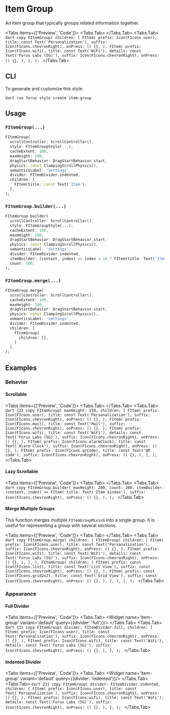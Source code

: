 
# Item Group

An item group that typically groups related information together.

<LinkBadgeGroup>
    <LinkBadge label="API Reference" href="https://pub.dev/documentation/forui/latest/forui.widgets.item/"/>
</LinkBadgeGroup>

<Tabs items={['Preview', 'Code']}>
  <Tabs.Tab>
    <Widget name='item-group' variant='default' query={{}}/>
  </Tabs.Tab>
  <Tabs.Tab>
    ```dart copy
    FItemGroup(
      children: [
        FItem(
          prefix: Icon(FIcons.user),
          title: const Text('Personalization'),
          suffix: Icon(FIcons.chevronRight),
          onPress: () {},
        ),
        FItem(
          prefix: Icon(FIcons.wifi),
          title: const Text('WiFi'),
          details: const Text('Forus Labs (5G)'),
          suffix: Icon(FIcons.chevronRight),
          onPress: () {},
        ),
      ],
    );
    ```
  </Tabs.Tab>
</Tabs>

## CLI

To generate and customize this style:

```shell copy
dart run forui style create item-group
```

## Usage

### `FItemGroup(...)`

```dart copy
FItemGroup(
  scrollController: ScrollController(),
  style: FItemGroupStyle(...),
  cacheExtent: 100,
  maxHeight: 200,
  dragStartBehavior: DragStartBehavior.start,
  physics: const ClampingScrollPhysics(),
  semanticsLabel: 'Settings',
  divider: FItemDivider.indented,
  children: [
    FItem(title: const Text('Item'),
  ],
);
```

### `FItemGroup.builder(...)`

```dart copy
FItemGroup.builder(
  scrollController: ScrollController(),
  style: FItemGroupStyle(...),
  cacheExtent: 100,
  maxHeight: 200,
  dragStartBehavior: DragStartBehavior.start,
  physics: const ClampingScrollPhysics(),
  semanticsLabel: 'Settings',
  divider: FItemDivider.indented,
  itemBuilder: (context, index) => index < 10 ? FItem(title: Text('Item $index')) : null,
  count: 100,
);
```

### `FItemGroup.merge(...)`

```dart copy
FItemGroup.merge(
  scrollController: ScrollController(),
  cacheExtent: 100,
  maxHeight: 200,
  dragStartBehavior: DragStartBehavior.start,
  physics: const ClampingScrollPhysics(),
  semanticsLabel: 'Settings',
  divider: FItemDivider.indented,
  children: [
    FItemGroup(
      children: [],
    )
  ],
);
```

## Examples

### Behavior

#### Scrollable

<Tabs items={['Preview', 'Code']}>
  <Tabs.Tab>
    <Widget name='item-group' variant='scrollable' query={{}} height={300}/>
  </Tabs.Tab>
  <Tabs.Tab>
    ```dart {2} copy
    FItemGroup(
      maxHeight: 150,
      children: [
        FItem(
          prefix: Icon(FIcons.user),
          title: const Text('Personalization'),
          suffix: Icon(FIcons.chevronRight),
          onPress: () {},
        ),
        FItem(
          prefix: Icon(FIcons.mail),
          title: const Text('Mail'),
          suffix: Icon(FIcons.chevronRight),
          onPress: () {},
        ),
        FItem(
          prefix: Icon(FIcons.wifi),
          title: const Text('WiFi'),
          details: const Text('Forus Labs (5G)'),
          suffix: Icon(FIcons.chevronRight),
          onPress: () {},
        ),
        FItem(
          prefix: Icon(FIcons.alarmClock),
          title: const Text('Alarm Clock'),
          suffix: Icon(FIcons.chevronRight),
          onPress: () {},
        ),
        FItem(
          prefix: Icon(FIcons.qrCode),
          title: const Text('QR code'),
          suffix: Icon(FIcons.chevronRight),
          onPress: () {},
        ),
      ],
    );
    ```
  </Tabs.Tab>
</Tabs>

#### Lazy Scrollable

<Tabs items={['Preview', 'Code']}>
  <Tabs.Tab>
    <Widget name='item-group' variant='lazy' query={{}} height={300}/>
  </Tabs.Tab>
  <Tabs.Tab>
    ```dart copy
    FItemGroup.builder(
      maxHeight: 200,
      count: 200,
      itemBuilder: (context, index) => FItem(
        title: Text('Item $index'),
        suffix: Icon(FIcons.chevronRight),
        onPress: () {},
      ),
    );
    ```
  </Tabs.Tab>
</Tabs>

#### Merge Multiple Groups

This function merges multiple `FItemGroupMixin`s into a single group. It is useful for representing a group with
several sections.

<Tabs items={['Preview', 'Code']}>
  <Tabs.Tab>
    <Widget name='item-group' variant='merge' query={{}} height={300}/>
  </Tabs.Tab>
  <Tabs.Tab>
    ```dart copy
    FItemGroup.merge(
      children: [
        FItemGroup(
          children: [
            FItem(
              prefix: Icon(FIcons.user),
              title: const Text('Personalization'),
              suffix: Icon(FIcons.chevronRight),
              onPress: () {},
            ),
            FItem(
              prefix: Icon(FIcons.wifi),
              title: const Text('WiFi'),
              details: const Text('Forus Labs (5G)'),
              suffix: Icon(FIcons.chevronRight),
              onPress: () {},
            ),
          ],
        ),
        FItemGroup(
          children: [
            FItem(
              prefix: const Icon(FIcons.list),
              title: const Text('List View'),
              suffix: const Icon(FIcons.chevronRight),
              onPress: () {},
            ),
            FItem(
              prefix: const Icon(FIcons.grid2x2),
              title: const Text('Grid View'),
              suffix: const Icon(FIcons.chevronRight),
              onPress: () {},
            ),
          ],
        ),
      ],
    );
    ```
  </Tabs.Tab>
</Tabs>

### Appearance

#### Full Divider

<Tabs items={['Preview', 'Code']}>
  <Tabs.Tab>
    <Widget name='item-group' variant='default' query={{divider: 'full'}}/>
  </Tabs.Tab>
  <Tabs.Tab>
    ```dart {2} copy
    FItemGroup(
      divider: FItemDivider.full,
      children: [
        FItem(
          prefix: Icon(FIcons.user),
          title: const Text('Personalization'),
          suffix: Icon(FIcons.chevronRight),
          onPress: () {},
        ),
        FItem(
          prefix: Icon(FIcons.wifi),
          title: const Text('WiFi'),
          details: const Text('Forus Labs (5G)'),
          suffix: Icon(FIcons.chevronRight),
          onPress: () {},
        ),
      ],
    );
    ```
  </Tabs.Tab>
</Tabs>

#### Indented Divider

<Tabs items={['Preview', 'Code']}>
  <Tabs.Tab>
    <Widget name='item-group' variant='default' query={{divider: 'indented'}}/>
  </Tabs.Tab>
  <Tabs.Tab>
    ```dart 23} copy
    FItemGroup(
      divider: FItemDivider.indented,
      children: [
        FItem(
          prefix: Icon(FIcons.user),
          title: const Text('Personalization'),
          suffix: Icon(FIcons.chevronRight),
          onPress: () {},
        ),
        FItem(
          prefix: Icon(FIcons.wifi),
          title: const Text('WiFi'),
          details: const Text('Forus Labs (5G)'),
          suffix: Icon(FIcons.chevronRight),
          onPress: () {},
        ),
      ],
    );
    ```
  </Tabs.Tab>
</Tabs>
